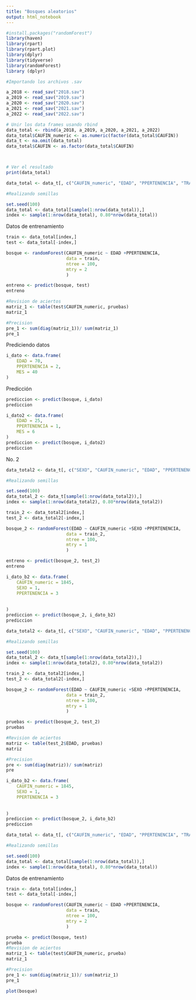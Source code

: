 ---
title: "Bosques aleatorios"
output: html_notebook
---

```{r}
#install.packages("randomForest")
library(haven)
library(rpart)
library(rpart.plot)
library(dplyr)
library(tidyverse)
library(randomForest)
library (dplyr)
```

```{r}
#Importando los archivos .sav

a_2018 <- read_sav("2018.sav")
a_2019 <- read_sav("2019.sav")
a_2020 <- read_sav("2020.sav")
a_2021 <- read_sav("2021.sav")
a_2022 <- read_sav("2022.sav")

# Unir los data frames usando rbind
data_total <- rbind(a_2018, a_2019, a_2020, a_2021, a_2022)
data_total$CAUFIN_numeric <- as.numeric(factor(data_total$CAUFIN))
data_t <- na.omit(data_total)
data_total$CAUFIN <- as.factor(data_total$CAUFIN)



# Ver el resultado
print(data_total)


```

```{r}
data_total <- data_t[, c("CAUFIN_numeric", "EDAD", "PPERTENENCIA", "TRATARECIB" )]

#Realizando semillas

set.seed(100)
data_total <- data_total[sample(1:nrow(data_total)),]
index <- sample(1:nrow(data_total), 0.80*nrow(data_total))
```

Datos de entrenamiento
```{r}
train <- data_total[index,]
test <- data_total[-index,]
```

```{r}
bosque <- randomForest(CAUFIN_numeric ~ EDAD +PPERTENENCIA,
                       data = train,
                       ntree = 100,
                       mtry = 2
                       )

entreno <- predict(bosque, test)
entreno

#Revision de aciertos
matriz_1 <- table(test$CAUFIN_numeric, pruebas)
matriz_1

#Precision
pre_1 <- sum(diag(matriz_1))/ sum(matriz_1)
pre_1
```

Prediciendo datos

```{r}
i_dato <- data.frame(
    EDAD = 70,
    PPERTENENCIA = 2,
    MES = 40
)
```
Predicción

```{r}
prediccion <- predict(bosque, i_dato)
prediccion

```
```{r}
i_dato2 <- data.frame(
    EDAD = 25,
    PPERTENENCIA = 1,
    MES = 6
)
prediccion <- predict(bosque, i_dato2)
prediccion

```
 No. 2

```{r}
data_total2 <- data_t[, c("SEXO", "CAUFIN_numeric", "EDAD", "PPERTENENCIA")]

#Realizando semillas

set.seed(100)
data_total_2 <- data_t[sample(1:nrow(data_total2)),]
index <- sample(1:nrow(data_total2), 0.80*nrow(data_total2))

train_2 <- data_total2[index,]
test_2 <- data_total2[-index,]

bosque_2 <- randomForest(EDAD ~ CAUFIN_numeric +SEXO +PPERTENENCIA,
                       data = train_2,
                       ntree = 100,
                       mtry = 1
                       )

entreno <- predict(bosque_2, test_2)
entreno

i_dato_b2 <- data.frame(
    CAUFIN_numeric = 1845,
    SEXO = 1,
    PPERTENENCIA = 3
    
    
)
prediccion <- predict(bosque_2, i_dato_b2)
prediccion


```

```{r}
data_total2 <- data_t[, c("SEXO", "CAUFIN_numeric", "EDAD", "PPERTENENCIA")]

#Realizando semillas

set.seed(100)
data_total_2 <- data_t[sample(1:nrow(data_total2)),]
index <- sample(1:nrow(data_total2), 0.80*nrow(data_total2))

train_2 <- data_total2[index,]
test_2 <- data_total2[-index,]

bosque_2 <- randomForest(EDAD ~ CAUFIN_numeric +SEXO +PPERTENENCIA,
                       data = train_2,
                       ntree = 100,
                       mtry = 1
                       )

pruebas <- predict(bosque_2, test_2)
pruebas

#Revision de aciertos
matriz <- table(test_2$EDAD, pruebas)
matriz

#Precision
pre <- sum(diag(matriz))/ sum(matriz)
pre

i_dato_b2 <- data.frame(
    CAUFIN_numeric = 1845,
    SEXO = 1,
    PPERTENENCIA = 3
    
    
)
prediccion <- predict(bosque_2, i_dato_b2)
prediccion
```
```{r}
data_total <- data_t[, c("CAUFIN_numeric", "EDAD", "PPERTENENCIA", "TRATARECIB" )]

#Realizando semillas

set.seed(100)
data_total <- data_total[sample(1:nrow(data_total)),]
index <- sample(1:nrow(data_total), 0.80*nrow(data_total))
```

Datos de entrenamiento
```{r}
train <- data_total[index,]
test <- data_total[-index,]
```

```{r}
bosque <- randomForest(CAUFIN_numeric ~ EDAD +PPERTENENCIA,
                       data = train,
                       ntree = 100,
                       mtry = 2
                       )

prueba <- predict(bosque, test)
prueba
#Revision de aciertos
matriz_1 <- table(test$CAUFIN_numeric, prueba)
matriz_1

#Precision
pre_1 <- sum(diag(matriz_1))/ sum(matriz_1)
pre_1

plot(bosque)
```


